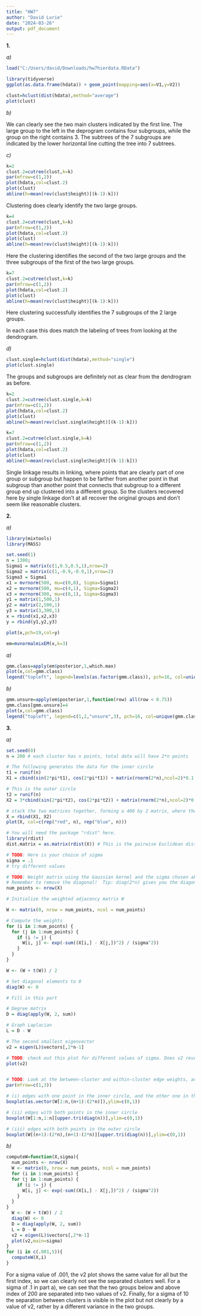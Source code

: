 ---
title: "HW7"
author: "David Lurie"
date: "2024-03-26"
output: pdf_document
---

**1.**

*a)*

```{r}
load("C:/Users/david/Downloads/hw7hierdata.RData")
```

```{r}
library(tidyverse)
ggplot(as.data.frame(hdata)) + geom_point(mapping=aes(x=V1,y=V2))
```

```{r}
clust=hclust(dist(hdata),method="average")
plot(clust)
```

*b)*

We can clearly see the two main clusters indicated by the first line. The large group to the left in the deprogram contains four subgroups, while the group on the right contains 3. The subtrees of the 7 subgroups are indicated by the lower horizontal line cutting the tree into 7 subtrees.

*c)*

```{r}
k=2
clust.2=cutree(clust,k=k)
par(mfrow=c(1,2))
plot(hdata,col=clust.2)
plot(clust)
abline(h=mean(rev(clust$height)[(k-1):k]))
```

Clustering does clearly identify the two large groups.

```{r}
k=4
clust.2=cutree(clust,k=k)
par(mfrow=c(1,2))
plot(hdata,col=clust.2)
plot(clust)
abline(h=mean(rev(clust$height)[(k-1):k]))
```

Here the clustering identifies the second of the two large groups and the three subgroups of the first of the two large groups.

```{r}
k=7
clust.2=cutree(clust,k=k)
par(mfrow=c(1,2))
plot(hdata,col=clust.2)
plot(clust)
abline(h=mean(rev(clust$height)[(k-1):k]))
```

Here clustering successfully identifies the 7 subgroups of the 2 large groups.

In each case this does match the labeling of trees from looking at the dendrogram.

*d)*

```{r}
clust.single=hclust(dist(hdata),method="single")
plot(clust.single)
```

The groups and subgroups are definitely not as clear from the dendrogram as before.

```{r}
k=2
clust.2=cutree(clust.single,k=k)
par(mfrow=c(1,2))
plot(hdata,col=clust.2)
plot(clust)
abline(h=mean(rev(clust.single$height)[(k-1):k]))
```

```{r}
k=7
clust.2=cutree(clust.single,k=k)
par(mfrow=c(1,2))
plot(hdata,col=clust.2)
plot(clust)
abline(h=mean(rev(clust.single$height)[(k-1):k]))
```

Single linkage results in linking, where points that are clearly part of one group or subgroup but happen to be farther from another point in that subgroup than another point that connects that subgroup to a different group end up clustered into a different group. So the clusters recovered here by single linkage don't at all recover the original groups and don't seem like reasonable clusters.

**2.**

*a)*

```{r}
library(mixtools)
library(MASS)

set.seed(1)
n = 1300;
Sigma1 = matrix(c(1,0.5,0.5,1),nrow=2)
Sigma2 = matrix(c(1,-0.9,-0.9,1),nrow=2)
Sigma3 = Sigma1
x1 = mvrnorm(500, mu=c(0,0), Sigma=Sigma1)
x2 = mvrnorm(500, mu=c(4,1), Sigma=Sigma2)  
x3 = mvrnorm(300, mu=c(8,1), Sigma=Sigma3)
y1 = matrix(1,500,1)
y2 = matrix(2,500,1)
y3 = matrix(3,300,1) 
x = rbind(x1,x2,x3)
y = rbind(y1,y2,y3)

plot(x,pch=19,col=y)
```

```{r}
em=mvnormalmixEM(x,k=3)
```
*a)*

```{r}
gmm.class=apply(em$posterior,1,which.max)
plot(x,col=gmm.class)
legend("topleft", legend=levels(as.factor(gmm.class)), pch=16, col=unique(gmm.class))
```

*b)*

```{r}
gmm.unsure=apply(em$posterior,1,function(row) all(row < 0.75))
gmm.class[gmm.unsure]=4
plot(x,col=gmm.class)
legend("topleft", legend=c(1,2,"unsure",3), pch=16, col=unique(gmm.class))
```

**3.**

*a)*

```{r}
set.seed(0)
n = 200 # each cluster has n points, total data will have 2*n points

# The following generates the data for the inner circle
t1 = runif(n)
X1 = cbind(sin(2*pi*t1), cos(2*pi*t1)) + matrix(rnorm(2*n),ncol=2)*0.1

# This is the outer circle
t2 = runif(n)
X2 = 3*cbind(sin(2*pi*t2), cos(2*pi*t2)) + matrix(rnorm(2*n),ncol=2)*0.1

# stack the two matrices together, forming a 400 by 2 matrix, where the top 200 rows correspond to the inner circle while the bottom 200 rows correspond to the outer circle
X = rbind(X1, X2)
plot(X, col=c(rep("red", n), rep("blue", n)))

# You will need the package "rdist" here.
library(rdist)
dist.matrix = as.matrix(rdist(X)) # This is the pairwise Euclidean distance

# TODO: Here is your choice of sigma
sigma = .1
# try different values

# TODO: Weight matrix using the Gaussian kernel and the sigma chosen above
# Remember to remove the diagonal!  Tip: diag(2*n) gives you the diagonal matrix of size 2*n with diagonals being 1.
num_points <- nrow(X)

# Initialize the weighted adjacency matrix W

W <- matrix(0, nrow = num_points, ncol = num_points)

# Compute the weights
for (i in 1:num_points) {
  for (j in 1:num_points) {
    if (i != j) {
      W[i, j] <- exp(-sum((X[i,] - X[j,])^2) / (sigma^2))
    }
  }
}

W <- (W + t(W)) / 2

# Set diagonal elements to 0
diag(W) <- 0

# Fill in this part 

# Degree matrix
D = diag(apply(W, 2, sum))

# Graph Laplacian
L = D - W

# The second smallest eigenvector
v2 = eigen(L)$vectors[,2*n-1]

# TODO: check out this plot for different values of sigma. Does v2 reveal the clusters? Do you really need to threshold v2 in order to obtain the clustering?
plot(v2)


# TODO: Look at the between-cluster and within-cluster edge weights, and gain some intuition when a tuning parameter sigma captures the geometry of the data.  Make sure you try different values of sigma 
par(mfrow=c(1,3)) 

# (i) edges with one point in the inner circle, and the other one in the outer circle
boxplot(as.vector(W[1:n,(n+1):(2*n)]),ylim=c(0,1))

# (ii) edges with both points in the inner circle
boxplot(W[1:n,1:n][upper.tri(diag(n))],ylim=c(0,1))

# (iii) edges with both points in the outer circle
boxplot(W[(n+1):(2*n),(n+1):(2*n)][upper.tri(diag(n))],ylim=c(0,1))
```

*b)*

```{r}
computeW=function(X,sigma){
  num_points <- nrow(X)
  W <- matrix(0, nrow = num_points, ncol = num_points)
  for (i in 1:num_points) {
  for (j in 1:num_points) {
    if (i != j) {
      W[i, j] <- exp(-sum((X[i,] - X[j,])^2) / (sigma^2))
    }
  }
}
  W <- (W + t(W)) / 2
  diag(W) <- 0
  D = diag(apply(W, 2, sum))
  L = D - W
  v2 = eigen(L)$vectors[,2*n-1]
  plot(v2,main=sigma)
}
for (i in c(.001,5)){
  computeW(X,i)
}
```

For a sigma value of .001, the v2 plot shows the same value for all but the first index, so we can clearly not see the separated clusters well. For a sigma of .1 in part a), we can see that the two groups below and above index of 200 are separated into two values of v2. Finally, for a sigma of 10 the separation between clusters is visible in the plot but not clearly by a value of v2, rather by a different variance in the two groups.
